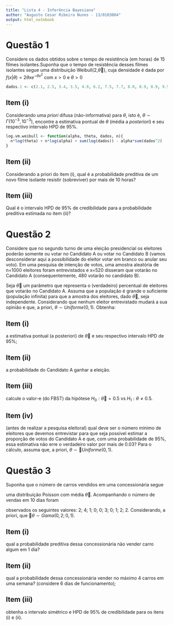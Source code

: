 ```yaml
---
title: "Lista 4 - Inferência Bayesiana"
author: "Augusto Cesar Ribeiro Nunes - 13/0103004"
output: html_notebook
---
```


# Questão 1

Considere os dados obtidos sobre o tempo de resistência (em horas) de 15 filmes isolantes.Suponha que o tempo de resistência desses filmes isolantes segue uma distribuição Weibull(2,$\theta$), cuja densidade é dada por $f(x|\theta) = 2\theta x e^{-\theta x^2}$ com $x>0$ e $\theta > 0$

```r
dados.1 <- c(2.1, 2.5, 3.4, 3.5, 4.9, 6.2, 7.5, 7.7, 8.0, 8.9, 8.9, 9.5, 11.2, 15.1, 17.6)
```


## Item (i)
Considerando uma _priori_ difusa (não-informativa) para $\theta$, isto é, $\theta \sim \Gamma(10^{-3}, 10^{-3})$, encontre a estimativa pontual de $\theta$ (média a _posteriori_) e seu respectivo intervalo HPD de 95%.

```r
log.vm.weibull <- function(alpha, theta, dados, n){
  n*log(theta) + n*log(alpha) + sum(log(dados)) - alpha*sum(dados^2)
}


```


## Item (ii)

Considerando a priori do item (i), qual é a probabilidade preditiva de um novo filme isolante resistir (sobreviver) por mais de 10 horas?

## Item (iii)

Qual é o intervalo HPD de 95% de credibilidade para a probabilidade preditiva estimada no item 
(ii)?

# Questão 2

Considere que no segundo turno de uma eleição presidencial os eleitores poderão somente ou votar no Candidato A ou votar no Candidato B (vamos desconsiderar aqui a possibilidade do eleitor votar em branco ou anular seu voto). Em uma pesquisa de intenção de votos, uma amostra aleatória de n=1000 eleitores foram entrevistados e x=520 disseram que votarão no Candidato A (consequentemente, 480 votarão no candidato B).

Seja $\theta$ um parâmetro que representa o (verdadeiro) percentual de eleitores que votarão no Candidato A. Assuma que a população é grande o suficiente (população infinita) para que a amostra dos eleitores, dado $\theta$, seja independente. Considerando que nenhum eleitor entrevistado mudará a sua opinião e que, a priori, $\theta \sim Uniforme(0,1)$. Obtenha:

## Item (i)

a estimativa pontual (a posteriori) de $\theta$ e seu respectivo intervalo HPD de 95%;

## Item (ii)

a probabilidade do Candidato A ganhar a eleição.

## Item (iii)

calcule o valor-e (do FBST) da hipótese $H_0: \theta=0.5$ vs $H_1: \theta \neq0.5$.

## Item (iv)

(antes de realizar a pesquisa eleitoral) qual deve ser o número mínimo de eleitores que devemos entrevistar para que seja possível estimar a proporção de votos do Candidato A e que, com uma probabilidade de 95%, essa estimativa não erre o verdadeiro valor por mais de 0.03? Para o cálculo, assuma que, a priori, $\theta \sim Uniforme(0,1)$.

# Questão 3

Suponha que o número de carros vendidos em uma concessionária segue

uma distribuição Poisson com média $\theta$. Acompanhando o número de vendas em 10 dias foram

observados os seguintes valores: 2; 4; 1; 0; 0; 3; 0; 1; 2; 2. Considerando, a priori, que $\theta \sim Gama(0,2 ; 0,1)$.

## Item (i)

qual a probabilidade preditiva dessa concessionária não vender carro algum em 1 dia?

## Item (ii)

qual a probabilidade dessa concessionária vender no máximo 4 carros em uma semana? (considere 6 dias de funcionamento);

## Item (iii)

obtenha o intervalo simétrico e HPD de 95% de credibilidade para os itens (i) e (ii).
